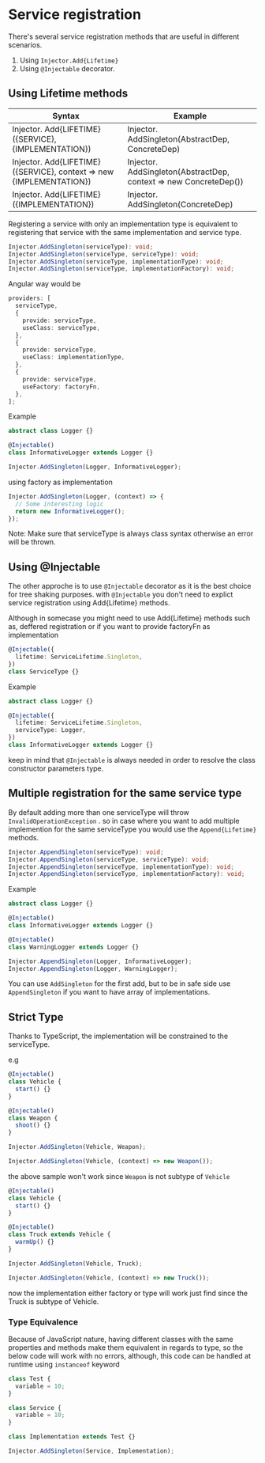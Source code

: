 # Service registration

There's several service registration methods that are useful in different scenarios.

1. Using `Injector.Add{Lifetime}`
2. Using `@Injectable` decorator.

## Using Lifetime methods

| Syntax                                                              | Example                                                           |
| ------------------------------------------------------------------- | ----------------------------------------------------------------- |
| Injector. Add{LIFETIME}({SERVICE}, {IMPLEMENTATION})                | Injector. AddSingleton(AbstractDep, ConcreteDep)                  |
| Injector. Add{LIFETIME}({SERVICE}, context => new {IMPLEMENTATION}) | Injector. AddSingleton(AbstractDep, context => new ConcreteDep()) |
| Injector. Add{LIFETIME}({IMPLEMENTATION})                           | Injector. AddSingleton(ConcreteDep)                               |

Registering a service with only an implementation type is equivalent to registering that service with the same implementation and service type.

```typescript
Injector.AddSingleton(serviceType): void;
Injector.AddSingleton(serviceType, serviceType): void;
Injector.AddSingleton(serviceType, implementationType): void;
Injector.AddSingleton(serviceType, implementationFactory): void;
```

Angular way would be

```typescript
providers: [
  serviceType,
  {
    provide: serviceType,
    useClass: serviceType,
  },
  {
    provide: serviceType,
    useClass: implementationType,
  },
  {
    provide: serviceType,
    useFactory: factoryFn,
  },
];
```

Example

```typescript
abstract class Logger {}

@Injectable()
class InformativeLogger extends Logger {}

Injector.AddSingleton(Logger, InformativeLogger);
```

using factory as implementation

```typescript
Injector.AddSingleton(Logger, (context) => {
  // Some interesting logic
  return new InformativeLogger();
});
```

Note: Make sure that serviceType is always class syntax otherwise an error will be thrown.

## Using @Injectable

The other approche is to use `@Injectable` decorator as it is the best choice for tree shaking purposes.
with `@Injectable` you don't need to explict service registration using Add{Lifetime} methods.

Although in somecase you might need to use Add{Lifetime} methods such as, deffered registration or if you want to provide factoryFn as implementation

```typescript
@Injectable({
  lifetime: ServiceLifetime.Singleton,
})
class ServiceType {}
```

Example

```typescript
abstract class Logger {}

@Injectable({
  lifetime: ServiceLifetime.Singleton,
  serviceType: Logger,
})
class InformativeLogger extends Logger {}
```

keep in mind that `@Injectable` is always needed in order to resolve the class constructor parameters type.

## Multiple registration for the same service type

By default adding more than one serviceType will throw `InvalidOperationException` .
so in case where you want to add multiple implemention for the same serviceType you would use the
`Append{Lifetime}` methods.

```typescript
Injector.AppendSingleton(serviceType): void;
Injector.AppendSingleton(serviceType, serviceType): void;
Injector.AppendSingleton(serviceType, implementationType): void;
Injector.AppendSingleton(serviceType, implementationFactory): void;
```

Example

```typescript
abstract class Logger {}

@Injectable()
class InformativeLogger extends Logger {}

@Injectable()
class WarningLogger extends Logger {}

Injector.AppendSingleton(Logger, InformativeLogger);
Injector.AppendSingleton(Logger, WarningLogger);
```

You can use `AddSingleton` for the first add, but to be in safe side use `AppendSingleton` if you want to have array of implementations.

## Strict Type

Thanks to TypeScript, the implementation will be constrained to the serviceType.

e.g

```typescript
@Injectable()
class Vehicle {
  start() {}
}

@Injectable()
class Weapon {
  shoot() {}
}

Injector.AddSingleton(Vehicle, Weapon);

Injector.AddSingleton(Vehicle, (context) => new Weapon());
```

the above sample won't work since `Weapon` is not subtype of `Vehicle`

```typescript
@Injectable()
class Vehicle {
  start() {}
}

@Injectable()
class Truck extends Vehicle {
  warmUp() {}
}

Injector.AddSingleton(Vehicle, Truck);

Injector.AddSingleton(Vehicle, (context) => new Truck());
```

now the implementation either factory or type will work just find since the Truck is subtype of Vehicle.

### Type Equivalence

Because of JavaScript nature, having different classes with the same properties and methods make them equivalent in regards to type,
so the below code will work with no errors, although, this code can be handled at runtime using `instanceof` keyword

```typescript
class Test {
  variable = 10;
}

class Service {
  variable = 10;
}

class Implementation extends Test {}

Injector.AddSingleton(Service, Implementation);
```
